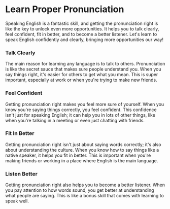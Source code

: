 # Learn  Proper Pronunciation

Speaking English is a fantastic skill, and getting the pronunciation right is like the key to unlock even more opportunities. It helps you to talk clearly, feel confident, fit in better, and to become a better listener. Let's learn to speak English confidently and clearly, bringing more opportunities our way!

### Talk Clearly
The main reason for learning any language is to talk to others. Pronunciation is like the secret sauce that makes sure people understand you. When you say things right, it's easier for others to get what you mean. This is super important, especially at work or when you're trying to make new friends.

### Feel Confident
Getting pronunciation right makes you feel more sure of yourself. When you know you're saying things correctly, you feel confident. This confidence isn't just for speaking English; it can help you in lots of other things, like when you're talking in a meeting or even just chatting with friends.

### Fit In Better
Getting pronunciation right isn't just about saying words correctly; it's also about understanding the culture. When you know how to say things like a native speaker, it helps you fit in better. This is important when you're making friends or working in a place where English is the main language.

### Listen Better
Getting pronunciation right also helps you to become a better listener. When you pay attention to how words sound, you get better at understanding what people are saying. This is like a bonus skill that comes with learning to speak well.